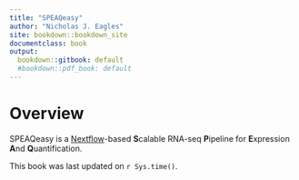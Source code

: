 ```yaml
---
title: "SPEAQeasy"
author: "Nicholas J. Eagles"
site: bookdown::bookdown_site
documentclass: book
output:
  bookdown::gitbook: default
  #bookdown::pdf_book: default
---
```


# Overview

SPEAQeasy is a [Nextflow](https://www.nextflow.io/)-based **S**calable RNA-seq **P**ipeline for **E**xpression **A**nd **Q**uantification.

This book was last updated on `r Sys.time()`.
